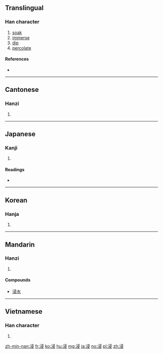 ==Translingual==

===Han character===
{{Han char|rn=85|rad=水|as=07|sn=10|four=37147|canj=ESME|ids=⿰氵⿳彐冖又}}

# [[soak]]
# [[immerse]]
# [[dip]]
# [[percolate]]

====References====
* {{Han ref|kx=0625.150|dkj=17505|dj=1027.010|hdz=31635.040|uh=6D78|ud=28024|bh=AEFB|bd=44795}}

----

==Cantonese==

===Hanzi===
{{yue-hanzi|jyut=zam3|y=jam3}}

# {{defn|lang=yue|sort=水07}}

----

==Japanese==

===Kanji===
{{ja-kanji|grade=c|rs=水07}}

# {{defn|lang=ja|sort=水07}}

====Readings====
* {{ja-readings|on=[[しん]] (shin)|kun=[[ひたす]] (hitasu), [[ひたる]] (hitaru), [[やや]] (yaya)}}

----

==Korean==

===Hanja===
{{ko-hanja|hangeul=침|eumhun=|rv=chim|mr=ch'im|y=chim}}

# {{defn|lang=ko|sort=水07}}

----

==Mandarin==

===Hanzi===
{{cmn-hanzi|pin=[[jìn]] ([[jin4]])|wg=chin<sup>4</sup>}}

# {{defn|lang=cmn|sort=水07}}

====Compounds====
* [[浸水]]

----

==Vietnamese==

===Han character===
{{vi-hantu|[[tẩm]], [[tắm]], [[rẫm]], [[thấm]], [[thâm]], [[trẫm]]|rs=水07}}

# {{defn|vi}}

[[zh-min-nan:浸]]
[[fr:浸]]
[[ko:浸]]
[[hu:浸]]
[[mg:浸]]
[[ja:浸]]
[[no:浸]]
[[pl:浸]]
[[zh:浸]]